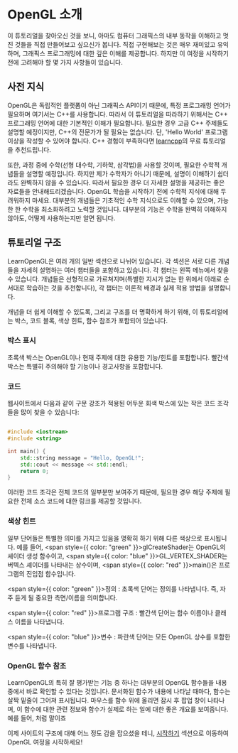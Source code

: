 # OpenGL 소개

이 튜토리얼을 찾아오신 것을 보니, 아마도 컴퓨터 그래픽스의 내부 동작을 이해하고 멋진 것들을 직접 만들어보고 싶으신가 봅니다. 직접 구현해보는 것은 매우 재미있고 유익하며, 그래픽스 프로그래밍에 대한 깊은 이해를 제공합니다. 하지만 이 여정을 시작하기 전에 고려해야 할 몇 가지 사항들이 있습니다.

## 사전 지식

OpenGL은 독립적인 플랫폼이 아닌 그래픽스 API이기 때문에, 특정 프로그래밍 언어가 필요하며 여기서는 C++를 사용합니다. 따라서 이 튜토리얼을 따라하기 위해서는 C++ 프로그래밍 언어에 대한 기본적인 이해가 필요합니다. 필요한 경우 고급 C++ 주제들도 설명할 예정이지만, C++의 전문가가 될 필요는 없습니다. 단, 'Hello World' 프로그램 이상을 작성할 수 있어야 합니다. C++ 경험이 부족하다면  [learncpp](https://www.learncpp.com/)의 무료 튜토리얼을 추천드립니다.

또한, 과정 중에 수학(선형 대수학, 기하학, 삼각법)을 사용할 것이며, 필요한 수학적 개념들을 설명할 예정입니다. 하지만 제가 수학자가 아니기 때문에, 설명이 이해하기 쉽더라도 완벽하지 않을 수 있습니다. 따라서 필요한 경우 더 자세한 설명을 제공하는 좋은 자료들을 안내해드리겠습니다. OpenGL 학습을 시작하기 전에 수학적 지식에 대해 두려워하지 마세요. 대부분의 개념들은 기초적인 수학 지식으로도 이해할 수 있으며, 가능한 한 수학을 최소화하려고 노력할 것입니다. 대부분의 기능은 수학을 완벽히 이해하지 않아도, 어떻게 사용하는지만 알면 됩니다.

## 튜토리얼 구조

LearnOpenGL은 여러 개의 일반 섹션으로 나뉘어 있습니다. 각 섹션은 서로 다른 개념들을 자세히 설명하는 여러 챕터들을 포함하고 있습니다. 각 챕터는 왼쪽 메뉴에서 찾을 수 있습니다. 개념들은 선형적으로 가르쳐지며(특별한 지시가 없는 한 위에서 아래로 순서대로 학습하는 것을 추천합니다), 각 챕터는 이론적 배경과 실제 적용 방법을 설명합니다.

개념을 더 쉽게 이해할 수 있도록, 그리고 구조를 더 명확하게 하기 위해, 이 튜토리얼에는 박스, 코드 블록, 색상 힌트, 함수 참조가 포함되어 있습니다.

### 박스 표시

<Info>
초록색 박스는 OpenGL이나 현재 주제에 대한 유용한 기능/힌트를 포함합니다.
</Info>

<Warning>
빨간색 박스는 특별히 주의해야 할 기능이나 경고사항을 포함합니다.
</Warning>

### 코드
웹사이트에서 다음과 같이 구문 강조가 적용된 어두운 회색 박스에 있는 작은 코드 조각들을 많이 찾을 수 있습니다:


```cpp

#include <iostream>
#include <string>

int main() {
    std::string message = "Hello, OpenGL!";
    std::cout << message << std::endl;
    return 0;
}
```

이러한 코드 조각은 전체 코드의 일부분만 보여주기 때문에, 필요한 경우 해당 주제에 필요한 전체 소스 코드에 대한 링크를 제공할 것입니다.

### 색상 힌트
일부 단어들은 특별한 의미를 가지고 있음을 명확히 하기 위해 다른 색상으로 표시됩니다. 예를 들어, <span style={{ color: "green" }}>glCreateShader</span>는 OpenGL의 셰이더 생성 함수이고, <span style={{ color: "blue" }}>GL_VERTEX_SHADER</span>는 버텍스 셰이더를 나타내는 상수이며, <span style={{ color: "red" }}>main()</span>은 프로그램의 진입점 함수입니다.

<span style={{ color: "green" }}>정의</span> : 초록색 단어는 정의를 나타냅니다. 즉, 자주 듣게 될 중요한 측면/이름을 의미합니다.

<span style={{ color: "red" }}>프로그램 구조</span> : 빨간색 단어는 함수 이름이나 클래스 이름을 나타냅니다. 

<span style={{ color: "blue" }}>변수</span> : 파란색 단어는 모든 OpenGL 상수를 포함한 변수를 나타냅니다.


### OpenGL 함수 참조
LearnOpenGL의 특히 잘 평가받는 기능 중 하나는 대부분의 OpenGL 함수들을 내용 중에서 바로 확인할 수 있다는 것입니다. 문서화된 함수가 내용에 나타날 때마다, 함수는 살짝 밑줄이 그어져 표시됩니다. 마우스를 함수 위에 올리면 잠시 후 팝업 창이 나타나며, 이 함수에 대한 관련 정보와 함수가 실제로 하는 일에 대한 좋은 개요를 보여줍니다.
예를 들어, <Func
  name="glEnable"
  params='[{"name":"cap","type":"GLenum","description":"OpenGL 기능을 나타내는 상수 값(GL capability)을 지정합니다."}]'
  description="glEnable 함수는 OpenGL에서 여러 상태 옵션이나 기능(예: 깊이 테스트, 알파 블렌딩 등)을 활성화할 수 있게 해줍니다. 기능이 한 번 활성화되면, glDisable 함수를 사용해 비활성화하기 전까지는 계속 활성화된 상태로 유지됩니다."
  example="glEnable(GL_DEPTH_TEST);"
  tags='["Initialization"]'
/> 처럼 말이죠 

이제 사이트의 구조에 대해 어느 정도 감을 잡으셨을 테니, [시작하기](getting-started) 섹션으로 이동하여 OpenGL 여정을 시작하세요!
